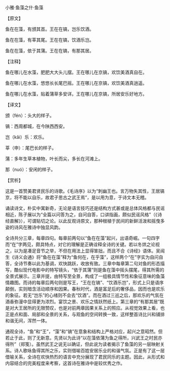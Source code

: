 

小雅·鱼藻之什·鱼藻

【原文】

鱼在在藻，有颁其首。王在在镐，岂乐饮酒。

鱼在在藻，有莘其尾。王在在镐，饮酒乐岂。

鱼在在藻，依于其蒲。王在在镐，有那其居。

【注释】

鱼在哪儿在水藻，肥肥大大头儿摆。王在哪儿在京镐，欢饮美酒真自在。

鱼在哪儿在水藻，悠悠长长尾巴摇。王在哪儿在京镐，欢饮美酒真逍遥。

鱼在哪儿在水藻，贴着蒲草多安详。王在哪儿在京镐，所居安乐好地方。

【译文】

颁（fén）：头大的样子。

镐：西周都城，在今陕西西安。

岂（kǎi）乐：欢乐。

莘（申）：尾巴长的样子。

蒲：多年生草本植物，叶长而尖，多长在河滩上。

那（nuó）：安闲的样子。

【赏析】

这是一首赞美君贤民乐的诗歌。《毛诗序》以为“刺幽王也。言万物失其性，王居镐京，将不能以自乐，故君子思古之武王焉”，是以用为意，于诗文本无稽。

诵读诗文，朴实中寓新奇，无论是语言技巧还是结构方式甚或是总体风格都与民谣相近，陈子展以为“全篇以问答为之，自问自答，口讲指画，颇似民谣风格”（《诗经直解》），可谓贴切之论。以此反观诗原文，那种根植于民间的新鲜活泼和摇曳多姿的诗风在雅诗中独显风韵。

全诗共分三章，每章四句。每章前两句以“鱼在在藻”起兴，出语奇崛。一句四字而“在”字两见，颇具特点，对它的理解是正确诠释全诗的关键。若以冬烘之论视之，以为是凑足音节之举，不但在用法上显得笨拙，而且不合《诗经》语体。吴闿生《诗义会通》将“鱼在在藻”释为“鱼何在，在乎藻”，这样两个“在”字实为自问自答，全诗节奏以此为基调，欢快跳跃，收放有致。三章中每章第二句对鱼的形态描写，酷似现代电影中的特写镜头，“依于其蒲”则是鱼在藻中摇头摆尾，得其所需的全景式展示。三章并提，由特写至全景，构成了一组极具情节性和象征意味的鱼藻情趣图。而诗的每章后两句则是写王，“王在在镐”、“饮酒乐岂”，形式上只是语序颠倒，实则暗含活动顺序和因果。春秋时代，酒是富足后的奢侈品，因而也是欢乐的象征。若无“岂乐”的心绪则不会去“饮酒”。而在酒过三巡之后，那欢乐的气氛在酒香弥漫中显得更为浓烈。宴饮之景、欢乐之情跃然纸上。第三章的“有那其居”既是对大王居所的无限赞叹，也是对前两章因果关系上的照应。从视觉效果上看，也正是点和面、局部和全景的关系，与观鱼的空间转换一致，这样整首诗比兴和铺排和谐无间，浑然一体。

通观全诗，“鱼”和“王”，“藻”和“镐”在意象和结构上严格对应，起兴之意昭然。但若止于此，则了无新意。先贤以为此诗“以在藻依蒲为鱼之得所，兴武王之时民亦得所”（郑笺）。虽然武王之说无以确证，但此说为读者揭示了鱼藻的另一层映射关系。诗人歌咏鱼得其所之乐，实则借喻百姓安居乐业的和谐气氛。正是有了这一层借喻关系，全诗在欢快热烈的语言中充分展现了君民同乐的主题。因此，从形式和内容结合的完美程度来考察，这首诗在雅诗中是较优秀之作。

